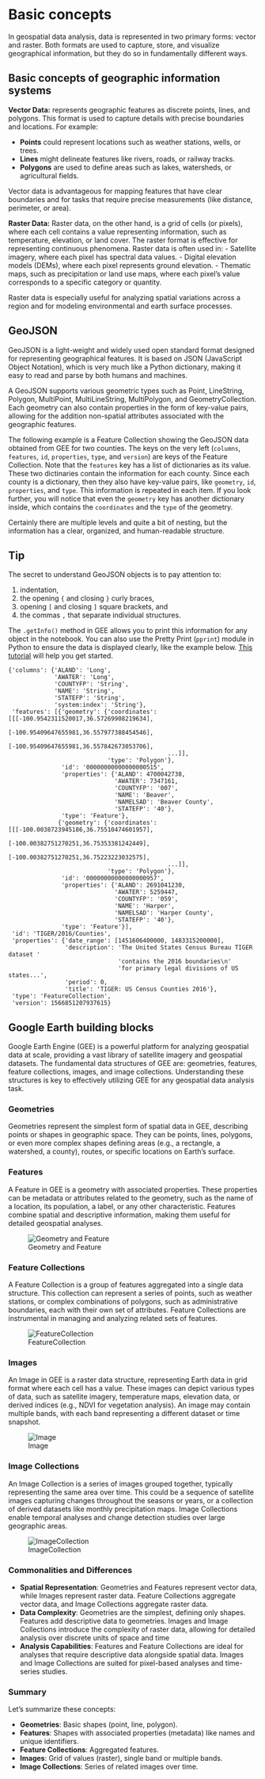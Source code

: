 # Basic concepts

In geospatial data analysis, data is represented in two primary forms: vector and raster. Both formats are used to capture, store, and visualize geographical information, but they do so in fundamentally different ways.

## Basic concepts of geographic information systems

**Vector Data:** represents geographic features as discrete points, lines, and polygons. This format is used to capture details with precise boundaries and locations. For example:

- **Points** could represent locations such as weather stations, wells, or trees.
- **Lines** might delineate features like rivers, roads, or railway tracks.
- **Polygons** are used to define areas such as lakes, watersheds, or agricultural fields.

Vector data is advantageous for mapping features that have clear boundaries and for tasks that require precise measurements (like distance, perimeter, or area).

**Raster Data:**
Raster data, on the other hand, is a grid of cells (or pixels), where each cell contains a value representing information, such as temperature, elevation, or land cover. The raster format is effective for representing continuous phenomena. Raster data is often used in:
- Satellite imagery, where each pixel has spectral data values.
- Digital elevation models (DEMs), where each pixel represents ground elevation.
- Thematic maps, such as precipitation or land use maps, where each pixel's value corresponds to a specific category or quantity.

Raster data is especially useful for analyzing spatial variations across a region and for modeling environmental and earth surface processes.


## GeoJSON

GeoJSON is a light-weight and widely used open standard format designed for representing geographical features. It is based on JSON (JavaScript Object Notation), which is very much like a Python dictionary, making it easy to read and parse by both humans and machines. 

A GeoJSON supports various geometric types such as Point, LineString, Polygon, MultiPoint, MultiLineString, MultiPolygon, and GeometryCollection. Each geometry can also contain properties in the form of key-value pairs, allowing for the addition non-spatial attributes associated with the geographic features.

The following example is a Feature Collection showing the GeoJSON data obtained from GEE for two counties. The keys on the very left (`columns`, `features`, `id`, `properties`, `type`, and `version`) are keys of the Feature Collection. Note that the `features` key has a list of dictionaries as its value. These two dictinaries contain the information for each county. Since each county is a dictionary, then they also have key-value pairs, like `geometry`, `id`, `properties`, and `type`. This  information is repeated in each item. If you look further, you will notice that even the `geometry` key has another dictionary inside, which contains the `coordinates` and the `type` of the geometry.

Certainly there are multiple levels and quite a bit of nesting, but the information has a clear, organized, and human-readable structure.

::: {.callout-tip}
## Tip
The secret to understand GeoJSON objects is to pay attention to:

1) indentation,
2) the opening `{` and closing `}` curly braces, 
3) opening `[` and closing `]` square brackets, and 
4) the commas `,` that separate individual structures.
:::

The `.getInfo()` method in GEE allows you to print this information for any object in the notebook. You can also use the Pretty Print (`pprint`) module in Python to ensure the data is displayed clearly, like the example below. [This tutorial](https://soilwater.github.io/pynotes-gee/notebooks/value_at_a_point.html) will help you get started.

```
{'columns': {'ALAND': 'Long',
             'AWATER': 'Long',
             'COUNTYFP': 'String',
             'NAME': 'String',
             'STATEFP': 'String',
             'system:index': 'String'},
 'features': [{'geometry': {'coordinates': [[[-100.9542311520017,36.57269908219634],
                                             [-100.95409647655981,36.557977388454546],
                                             [-100.95409647655981,36.557842673053706],
                                             ...]],
                            'type': 'Polygon'},
               'id': '00000000000000000515',
               'properties': {'ALAND': 4700042738,
                              'AWATER': 7347161,
                              'COUNTYFP': '007',
                              'NAME': 'Beaver',
                              'NAMELSAD': 'Beaver County',
                              'STATEFP': '40'},
               'type': 'Feature'},
              {'geometry': {'coordinates': [[[-100.0038723945186,36.75510474601957],
                                             [-100.00382751270251,36.75353381242449],
                                             [-100.00382751270251,36.75223223032575],
                                             ...]],
                            'type': 'Polygon'},
               'id': '00000000000000000957',
               'properties': {'ALAND': 2691041230,
                              'AWATER': 5259447,
                              'COUNTYFP': '059',
                              'NAME': 'Harper',
                              'NAMELSAD': 'Harper County',
                              'STATEFP': '40'},
               'type': 'Feature'}],
 'id': 'TIGER/2016/Counties',
 'properties': {'date_range': [1451606400000, 1483315200000],
                'description': 'The United States Census Bureau TIGER dataset '
                               'contains the 2016 boundaries\n'
                               'for primary legal divisions of US states...',
                'period': 0,
                'title': 'TIGER: US Census Counties 2016'},
 'type': 'FeatureCollection',
 'version': 1566851207937615}
```


## Google Earth building blocks

Google Earth Engine (GEE) is a powerful platform for analyzing geospatial data at scale, providing a vast library of satellite imagery and geospatial datasets. The fundamental data structures of GEE are: geometries, features, feature collections, images, and image collections. Understanding these structures is key to effectively utilizing GEE for any geospatial data analysis task.

### Geometries
Geometries represent the simplest form of spatial data in GEE, describing points or shapes in geographic space. They can be points, lines, polygons, or even more complex shapes defining areas (e.g., a rectangle, a watershed, a county), routes, or specific locations on Earth's surface.

### Features
A Feature in GEE is a geometry with associated properties. These properties can be metadata or attributes related to the geometry, such as the name of a location, its population, a label, or any other characteristic. Features combine spatial and descriptive information, making them useful for detailed geospatial analyses.

![Geometry and Feature](intro_img_1.jpg "geometry_features")

### Feature Collections
A Feature Collection is a group of features aggregated into a single data structure. This collection can represent a series of points, such as weather stations, or complex combinations of polygons, such as administrative boundaries, each with their own set of attributes. Feature Collections are instrumental in managing and analyzing related sets of features.

![FeatureCollection](intro_img_2.jpg "feature collection")


### Images
An Image in GEE is a raster data structure, representing Earth data in grid format where each cell has a value. These images can depict various types of data, such as satellite imagery, temperature maps, elevation data, or derived indices (e.g., NDVI for vegetation analysis). An image may contain multiple bands, with each band representing a different dataset or time snapshot.

![Image](intro_img_3.jpg "Image")


### Image Collections
An Image Collection is a series of images grouped together, typically representing the same area over time. This could be a sequence of satellite images capturing changes throughout the seasons or years, or a collection of derived datasets like monthly precipitation maps. Image Collections enable temporal analyses and change detection studies over large geographic areas.

![ImageCollection](intro_img_4.jpg "Image Collection")




### Commonalities and Differences
- **Spatial Representation**: Geometries and Features represent vector data, while Images represent raster data. Feature Collections aggregate vector data, and Image Collections aggregate raster data.
- **Data Complexity**: Geometries are the simplest, defining only shapes. Features add descriptive data to geometries. Images and Image Collections introduce the complexity of raster data, allowing for detailed analysis over discrete units of space and time
- **Analysis Capabilities**: Features and Feature Collections are ideal for analyses that require descriptive data alongside spatial data. Images and Image Collections are suited for pixel-based analyses and time-series studies.

### Summary
Let's summarize these concepts:

- **Geometries**: Basic shapes (point, line, polygon).
- **Features**: Shapes with associated properties (metadata) like names and unique identifiers.
- **Feature Collections**: Aggregated features.
- **Images**: Grid of values (raster), single band or multiple bands.
- **Image Collections**: Series of related images over time.